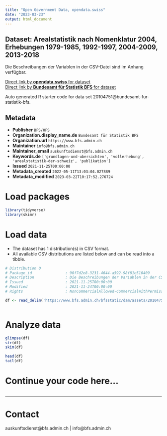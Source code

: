 ```yaml
---
title: "Open Government Data, opendata.swiss"
date: "2023-03-23"
output: html_document
---
```


## Dataset: Arealstatistik nach Nomenklatur 2004, Erhebungen 1979-1985, 1992-1997, 2004-2009, 2013-2018

Die Beschreibungen der Variablen in der CSV-Datei sind im Anhang verfügbar.

[Direct link by **opendata.swiss** for dataset](https://opendata.swiss/de/dataset/arealstatistik-nach-nomenklatur-2004-erhebungen-1979-1985-1992-1997-2004-2009-2013-2018)<br>
[Direct link by **Bundesamt für Statistik BFS** for dataset](https://www.bfs.admin.ch/asset/de/ag-b-00.03-37-area-csv)

Auto generated R starter code for data set 20104751@bundesamt-fur-statistik-bfs.

## Metadata

- **Publisher** `BFS/OFS`
- **Organization.display_name.de** `Bundesamt für Statistik BFS`
- **Organization.url** `https://www.bfs.admin.ch`
- **Maintainer** `info@bfs.admin.ch`
- **Maintainer_email** `auskunftsdienst@bfs.admin.ch`
- **Keywords.de** `['grundlagen-und-ubersichten', 'vollerhebung', 'arealstatistik-der-schweiz', 'publikation']`
- **Issued** `2021-11-25T00:00:00`
- **Metadata_created** `2022-05-11T13:03:04.027889`
- **Metadata_modified** `2023-03-22T10:17:52.276724`


# Load packages

```r

library(tidyverse)
library(skimr)

```

# Load data

-   The dataset has 1 distribution(s) in CSV format.
-   All available CSV distributions are listed below and can be read into a tibble.

```r

# Distribution 0
# Package_id               : 90f7d2e8-3231-4644-a592-98f81e510409
# Description              : Die Beschreibungen der Variablen in der CSV-Datei sind im Anhang verfügbar.
# Issued                   : 2021-11-25T00:00:00
# Modified                 : 2021-11-24T00:00:00
# Rights                   : NonCommercialAllowed-CommercialWithPermission-ReferenceRequired

df <- read_delim('https://www.bfs.admin.ch/bfsstatic/dam/assets/20104753/master')



```

# Analyze data

```r

glimpse(df)
str(df)
skim(df)

head(df)
tail(df)

```

# Continue your code here...

```r

```

------------------------------------------------------------------------

# Contact

auskunftsdienst@bfs.admin.ch | info@bfs.admin.ch

